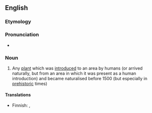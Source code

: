 ==English==

===Etymology===
{{confix|en|archaeo|phyte|t1=ancient; early|t2=plant}}

===Pronunciation===
* {{IPA|/ɑː(ɹ)ˈkiːəˌfaɪt/|/ˈɑː(ɹ)kiəˌfaɪt/|lang=en}}

===Noun===
{{en-noun}}

# {{lb|en|botany}} Any [[plant]] which was [[introduced]] to an area by humans (or arrived naturally, but from an area in which it was present as a human introduction) and became naturalised before 1500 {{C.E.}} (but especially in [[prehistoric]] times)
#: {{ant|en|neophyte}}

====Translations====
{{trans-top}}
* Finnish: {{t|fi|muinaistulokas}},  {{t|fi|arkeofyytti}}
{{trans-mid}}
{{trans-bottom}}
